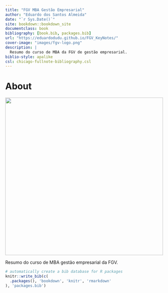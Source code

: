```yaml
--- 
title: "FGV MBA Gestão Empresarial"
author: "Eduardo dos Santos Almeida"
date: "`r Sys.Date()`"
site: bookdown::bookdown_site
documentclass: book
bibliography: [book.bib, packages.bib]
url: "https://eduardodudu.github.io/FGV_KeyNotes/"
cover-image: "images/fgv-logo.png"
description: |
  Resumo do curso de MBA da FGV de gestão empresarial.
biblio-style: apalike
csl: chicago-fullnote-bibliography.csl
---
```


# About

<img src="images/fgv-logo.png" class="cover" width="500"/> 

Resumo do curso de MBA gestão empresarial da FGV.


```r
# automatically create a bib database for R packages
knitr::write_bib(c(
  .packages(), 'bookdown', 'knitr', 'rmarkdown'
), 'packages.bib')
```
